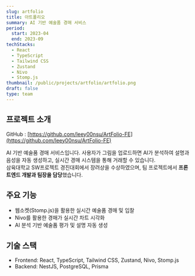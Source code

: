 ```yaml
---
slug: artfolio
title: 아트폴리오
summary: AI 기반 예술품 경매 서비스
period:
  start: 2023-04
  end: 2023-09
techStacks:
  - React
  - TypeScript
  - Tailwind CSS
  - Zustand
  - Nivo
  - Stomp.js
thumbnail: /public/projects/artfolio/artfolio.png
draft: false
type: team
---
```


## 프로젝트 소개

GitHub : [https://github.com/leey00nsu/ArtFolio-FE](https://github.com/leey00nsu/ArtFolio-FE)

AI 기반 예술품 경매 서비스입니다. 사용자가 그림을 업로드하면 AI가 분석하여 설명과 음성을 자동 생성하고, 실시간 경매 시스템을 통해 거래할 수 있습니다.  
삼육대학교 SW프로젝트 경진대회에서 장려상을 수상하였으며, 팀 프로젝트에서 **프론트엔드 개발과 팀장을 담당**했습니다.

## 주요 기능

- 웹소켓(Stomp.js)을 활용한 실시간 예술품 경매 및 입찰
- Nivo를 활용한 경매가 실시간 차트 시각화
- AI 분석 기반 예술품 평가 및 설명 자동 생성

## 기술 스택

- Frontend: React, TypeScript, Tailwind CSS, Zustand, Nivo, Stomp.js
- Backend: NestJS, PostgreSQL, Prisma
